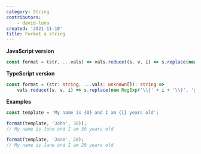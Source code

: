 ```yaml
---
category: String
contributors:
    - david-luna
created: '2021-11-10'
title: Format a string
---
```


**JavaScript version**

```js
const format = (str, ...vals) => vals.reduce((s, v, i) => s.replace(new RegExp('\\{' + i + '\\}', 'g'), v), str);
```

**TypeScript version**

```ts
const format = (str: string, ...vals: unknown[]): string =>
    vals.reduce((s, v, i) => s.replace(new RegExp('\\{' + i + '\\}', 'g'), v), str);
```

**Examples**

```js
const template = 'My name is {0} and I am {1} years old';

format(template, 'John', 30));
// My name is John and I am 30 years old

format(template, 'Jane', 20);
// My name is Jane and I am 20 years old
```
